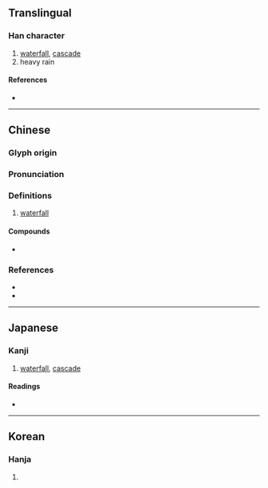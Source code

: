 {{character info/new}}
==Translingual==

===Han character===
{{Han char|rn=85|rad=水|as=15|sn=18|four=36132|canj=EATE|ids=⿰氵暴}}

# [[waterfall]], [[cascade]]
# heavy rain

====References====
* {{Han ref|kx=0659.130|dkj=18609|dj=1069.080|hdz=31778.010|uh=7011|ud=28689|bh=C272|bd=49778}}

----

==Chinese==
{{zh-forms}}

===Glyph origin===
{{Han etym}}

===Pronunciation===
{{zh-pron
|m=pù,bào
|c=buk6,bou6
|h=pfs=phuk/phau/phu
|md=
|mn=qz:po̍k/tw,xm,zz:pho̍k
|w=
|mc=y
|oc=y
|cat=n
}}

===Definitions===
{{zh-hanzi}}

# [[waterfall]]

====Compounds====
* {{zh-l|瀑布}}

===References===
* {{R:twedu|A02368}}
* {{R:yue:Hanzi}}

----

==Japanese==

===Kanji===
{{ja-kanji|grade=|rs=水15}}

# [[waterfall]], [[cascade]]

====Readings====
* {{ja-readings|kanyoon=[[ばく]] (baku)|kanon=[[ほく]] (hoku), [[ほう]] (hō)|goon=[[ぼう]] (bō), [[ぼく]] (boku)|kun=[[にわかうめ]] (niwakaume), [[たき]] (taki)}}

----

==Korean==

===Hanja===
{{ko-hanja|hangeul=[[폭]], [[포]]|eumhun=|rv=pok, po|mr=p'ok, p'o|y=phok, pho}}

# {{defn|lang=ko|sort=水15}}